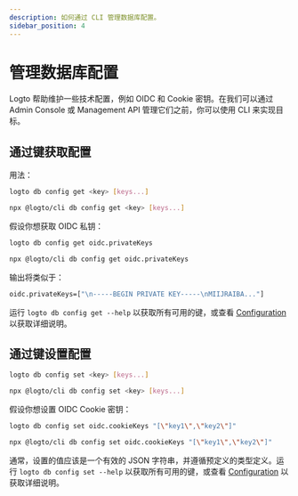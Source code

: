 ```yaml
---
description: 如何通过 CLI 管理数据库配置。
sidebar_position: 4
---
```



# 管理数据库配置

Logto 帮助维护一些技术配置，例如 OIDC 和 Cookie 密钥。在我们可以通过 Admin Console 或 Management API 管理它们之前，你可以使用 CLI 来实现目标。

## 通过键获取配置

用法：

<Tabs groupId="cmd">

  <TabItem value="cli" label="CLI">

```bash
logto db config get <key> [keys...]
```

  </TabItem>
  <TabItem value="npx" label="npx">

```bash
npx @logto/cli db config get <key> [keys...]
```

  </TabItem>

</Tabs>

假设你想获取 OIDC 私钥：

<Tabs groupId="cmd">

  <TabItem value="cli" label="CLI">

```bash
logto db config get oidc.privateKeys
```

  </TabItem>
  <TabItem value="npx" label="npx">

```bash
npx @logto/cli db config get oidc.privateKeys
```

  </TabItem>

</Tabs>

输出将类似于：

```bash
oidc.privateKeys=["\n-----BEGIN PRIVATE KEY-----\nMIIJRAIBA..."]
```

运行 `logto db config get --help` 以获取所有可用的键，或查看 [Configuration](/concepts/core-service/configuration/#database-configs) 以获取详细说明。

## 通过键设置配置

<Tabs groupId="cmd">

  <TabItem value="cli" label="CLI">

```bash
logto db config set <key> [keys...]
```

  </TabItem>
  <TabItem value="npx" label="npx">

```bash
npx @logto/cli db config set <key> [keys...]
```

  </TabItem>

</Tabs>

假设你想设置 OIDC Cookie 密钥：

<Tabs groupId="cmd">

  <TabItem value="cli" label="CLI">

```bash
logto db config set oidc.cookieKeys "[\"key1\",\"key2\"]"
```

  </TabItem>
  <TabItem value="npx" label="npx">

```bash
npx @logto/cli db config set oidc.cookieKeys "[\"key1\",\"key2\"]"
```

  </TabItem>

</Tabs>

通常，设置的值应该是一个有效的 JSON 字符串，并遵循预定义的类型定义。运行 `logto db config set --help` 以获取所有可用的键，或查看 [Configuration](/concepts/core-service/configuration/) 以获取详细说明。
